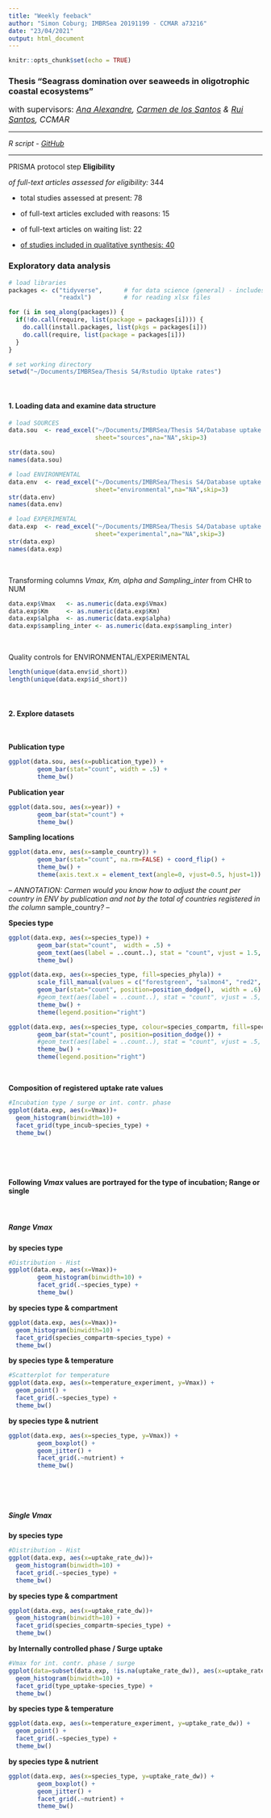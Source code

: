 ```yaml
---
title: "Weekly feeback"
author: "Simon Coburg; IMBRSea 20191199 - CCMAR a73216"
date: "23/04/2021"
output: html_document
---
```


```r
knitr::opts_chunk$set(echo = TRUE)
```
### Thesis "Seagrass domination over seaweeds in oligotrophic coastal ecosystems"

<font size="3"> with supervisors: *[Ana Alexandre](https://www.ccmar.ualg.pt/users/aalexandre), [Carmen de los Santos](https://www.ccmar.ualg.pt/users/cbsantos) & [Rui Santos](https://www.ccmar.ualg.pt/users/rosantos), CCMAR* </font>

---

*R script - [GitHub](https://github.com/NestaKobe/Uptake_rates)*

---

PRISMA protocol step **Eligibility**

*of full-text articles assessed for eligibility:* 344

- total studies assessed at present: 78

- of full-text articles excluded with reasons: 15

- of full-text articles on waiting list: 22

- <u> of studies included in qualitative synthesis: 40 </u>


### Exploratory data analysis  
```r

# load libraries
packages <- c("tidyverse",      # for data science (general) - includes ggplot2
              "readxl")         # for reading xlsx files

for (i in seq_along(packages)) {
  if(!do.call(require, list(package = packages[i]))) {
    do.call(install.packages, list(pkgs = packages[i]))
    do.call(require, list(package = packages[i]))
  }
}

# set working directory
setwd("~/Documents/IMBRSea/Thesis S4/Rstudio Uptake rates")
```
<br>

#### 1. Loading data and examine data structure
```r

# load SOURCES
data.sou  <- read_excel("~/Documents/IMBRSea/Thesis S4/Database uptake rate_23.04.2021.xlsx",
                        sheet="sources",na="NA",skip=3)

str(data.sou)
names(data.sou)

# load ENVIRONMENTAL
data.env  <- read_excel("~/Documents/IMBRSea/Thesis S4/Database uptake rate_23.04.2021.xlsx",
                        sheet="environmental",na="NA",skip=3)
str(data.env)
names(data.env)

# load EXPERIMENTAL
data.exp  <- read_excel("~/Documents/IMBRSea/Thesis S4/Database uptake rate_23.04.2021.xlsx",
                        sheet="experimental",na="NA",skip=3)
str(data.exp)
names(data.exp)
```
<br>

Transforming columns *Vmax, Km, alpha and Sampling_inter* from CHR to NUM
```r

data.exp$Vmax   <- as.numeric(data.exp$Vmax)
data.exp$Km     <- as.numeric(data.exp$Km)
data.exp$alpha  <- as.numeric(data.exp$alpha)
data.exp$sampling_inter <- as.numeric(data.exp$sampling_inter)

```
<br>

Quality controls for ENVIRONMENTAL/EXPERIMENTAL
```r
length(unique(data.env$id_short))
length(unique(data.exp$id_short))
```
<br>

#### 2. Explore datasets
<br>

**Publication type**

```r
ggplot(data.sou, aes(x=publication_type)) +
        geom_bar(stat="count", width = .5) +
        theme_bw()
```

**Publication year**

```r
ggplot(data.sou, aes(x=year)) +
        geom_bar(stat="count") +
        theme_bw()
```

**Sampling locations**

```r
ggplot(data.env, aes(x=sample_country)) +
        geom_bar(stat="count", na.rm=FALSE) + coord_flip() +
        theme_bw() +
        theme(axis.text.x = element_text(angle=0, vjust=0.5, hjust=1))
```

*-- ANNOTATION: Carmen would you know how to adjust the count per country in ENV by publication and not by the total of countries registered in the column *sample_country*? --*

**Species type**

```r
ggplot(data.exp, aes(x=species_type)) +
        geom_bar(stat="count",  width = .5) +
        geom_text(aes(label = ..count..), stat = "count", vjust = 1.5, colour = "white") +
        theme_bw()

ggplot(data.exp, aes(x=species_type, fill=species_phyla)) +
        scale_fill_manual(values = c("forestgreen", "salmon4", "red2", "springgreen4")) +
        geom_bar(stat="count", position=position_dodge(),  width = .6) +
        #geom_text(aes(label = ..count..), stat = "count", vjust = .5, colour = "black") +
        theme_bw() +
        theme(legend.position="right")

ggplot(data.exp, aes(x=species_type, colour=species_compartm, fill=species_compartm)) +
        geom_bar(stat="count", position=position_dodge()) +
        #geom_text(aes(label = ..count..), stat = "count", vjust = .5, colour = "black") +
        theme_bw() +
        theme(legend.position="right")

```
<br>

**Composition of registered uptake rate values**
```r
#Incubation type / surge or int. contr. phase
ggplot(data.exp, aes(x=Vmax))+
  geom_histogram(binwidth=10) +
  facet_grid(type_incub~species_type) +
  theme_bw()
```
<br>

<br>

#### Following *Vmax* values are portrayed for the type of incubation; Range or single
<br>

##### **Range Vmax**

**by species type**

```r
#Distribution - Hist
ggplot(data.exp, aes(x=Vmax))+
        geom_histogram(binwidth=10) +
        facet_grid(.~species_type) +
        theme_bw()
```

**by species type & compartment**

```r
ggplot(data.exp, aes(x=Vmax))+
  geom_histogram(binwidth=10) +
  facet_grid(species_compartm~species_type) +
  theme_bw()
```

**by species type & temperature**

```r
#Scatterplot for temperature
ggplot(data.exp, aes(x=temperature_experiment, y=Vmax)) +
  geom_point() +
  facet_grid(.~species_type) +
  theme_bw()
```

**by species type & nutrient**

```r
ggplot(data.exp, aes(x=species_type, y=Vmax)) +
        geom_boxplot() +
        geom_jitter() +
        facet_grid(.~nutrient) +
        theme_bw()
```
<br>

<br>


##### **Single Vmax**

**by species type**

```r
#Distribution - Hist
ggplot(data.exp, aes(x=uptake_rate_dw))+
  geom_histogram(binwidth=10) +
  facet_grid(.~species_type) +
  theme_bw()
```

**by species type & compartment**

```r
ggplot(data.exp, aes(x=uptake_rate_dw))+
  geom_histogram(binwidth=10) +
  facet_grid(species_compartm~species_type) +
  theme_bw()
```

**by Internally controlled phase / Surge uptake**

```r
#Vmax for int. contr. phase / surge
ggplot(data=subset(data.exp, !is.na(uptake_rate_dw)), aes(x=uptake_rate_dw))+
  geom_histogram(binwidth=10) +
  facet_grid(type_uptake~species_type) +
  theme_bw()
```

**by species type & temperature**

```r
ggplot(data.exp, aes(x=temperature_experiment, y=uptake_rate_dw)) +
  geom_point() +
  facet_grid(.~species_type) +
  theme_bw()
```

**by species type & nutrient**

```r
ggplot(data.exp, aes(x=species_type, y=uptake_rate_dw)) +
        geom_boxplot() +
        geom_jitter() +
        facet_grid(.~nutrient) +
        theme_bw()
```
<br>
